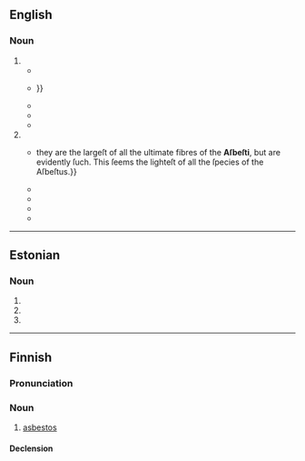 ==English==

===Noun===
{{head|en|noun form}} {{tlb|en|rare}}

# {{en-irregular plural of|asbestos}}
#* {{quote-book |en |title=Observations on the Different Strata of Earths, and Minerals. More Parricularly{{sic}} of such as are found in the Coal-Mines of Great Britain |author=John Strachey |authorlink=John Strachey (geologist) |year=1727 |location=London |publisher=Printed for J. Walthoe,{{nb...|over-against the Royal-Exchange, in Cornhill.}} |chapter=Magnesia |section=“§ 107.” |page=51 |text={{smc|Cronstedt}} Min. §§ 79---83. and perhaps § 102—105 alſo; but I have not yet ſubmitted the '''aſbeſti''' to the liquid analyſis. |footer=(''Aſbeſtos'' in page 4.)}}
#* {{quote-book |en |title=A General Natural History: or, New and Accurate Descriptions of the Animals, Vegetables, and Minerals, of the Different Parts of the World;{{nb...|With Their Virtues and Uses, as far as hitherto certainly known, in Medicine and Mechanics: Illustrated by a General Review of the Knowledge of the Ancients, and the Discoveries and Improvements of later Ages in these Studies. Including the History of the Materia Medica, Pictoria, and Tinctoria, of the Present and Earlier Ages. As Also Observations on the neglected Properties of many valuable Substances known at present; and Attempts to discover the lost Medicines, &c. of former Ages, in a Series of Critical Enquiries into the Materia Medica of the Ancient Greeks. With a great Number of Figures, elegantly engraved.}} |volume=I: “The History of Fossils.” |author=John Hill |authorlink=John Hill (botanist) |year=1748 |location=London |publisher=Printed for [[w:Thomas Osborne (publisher)|Thomas Osborne]],{{nb...|in Gray’s-Inn, Holbourn.}} |chapter=Series II. Class II. Order II. Genus I. Asbesti |section=“{{smc|Sect.}} II. ASBESTI, whoſe filaments are naturally diſunited, and never form’d into compact maſſes”, “1. Aſbeſtus albeſcens, filamentoſus, fibris latiuſculis. White, looſe, thready Aſbeſtos, with broad filaments.” |page=105 |text=This is a very ſingular and beautiful Foſſil, it is not found in veins in marble as many of the other '''Aſbeſti''' are, nor in compact and ſeparate maſſes of itſelf in the earth as the reſt; but ever in a looſe diſhevell’d form, and very much reſembling the artificially ſeparated filaments of ſome unknown ſpecies of that body; it is uſually found in conſiderable bundles, and is compos’d of long and generally crooked filaments of a flatted figure, and of a pure ſnow white; they are conſiderably broader than the filaments of any known ſpecies of the Aſbeſtos, and are found from two inches, to eight, ten, twelve, or more in length:{{...}}}}
#* {{quote-book |en |title=Essays Physical and Chemical |by=[[w:Torbern Bergman|Torbern Bergman]] |year=1791 |location=Edinburgh |publisher=Printed for G. Mudie,{{nb...|South-Bridge Street}}, and J. & J. Fairbairn,{{nb...|Hunter’s Square}} |chapter=IV. Of the Asbestine Earth |section=“§ xv. ''Corollary''” |page=203 |text=For, at the time that this paper was written, no perfect analyſis of the aſbeſtos had as yet been made, and two only of its principles were known. We would, however, hope to flatter ourſelves, that we have determined the ſpecific difference of the aſbeſtos among eleven varieties, both as to their agreement in external characters as well as inward compoſition.&nbsp;/ The '''aſbeſti''' have been hitherto applied to little or no uſe. Formerly, indeed, cloths made of the ſoftest kinds were employed to wrap up the bodies of the dead, that, by its qualities of reſiſting fire, their aſhes might be preſerved. But on the abolition of funeral piles, the utility of the aſbeſtos ceaſed.}}
#* {{quote-book |en |title=[[w:English Encyclopaedia|The English Encyclopædia: Being a Collection of Treatises, and a Dictionary of Terms, Illustrative of the Arts and Sciences]] |volume=IV |year=1802 |location=London |publisher=Printed for G. Kearsley |entry=INCOMBUSTIBLE {{smc|cloth}} |page=640 |column=2 |text=See {{smc|Asbestos}}. On this Cronſtedt obſerves, that the natural ſtore of the '''aſbeſti''' is in proportion to their economical uſe, both being very inconſiderable.}}
#* {{quote-book |en |brackets=on |title=Death |volume=3 |author=Marshall Houts |authorlink=Marshall Houts |author2=Irwin H. Haut |year=1966 |text=Some pathostreptococci, slightly hemolytic and also some coagulase, negative staphylococci or staphylococcus, as well as asbestos bodies.&nbsp;/ Q. They call it '''asbesti''' on here.&nbsp;/ A. Well. asbestos bodies.}}
# {{en-irregular plural of|asbestus}}
#* {{quote-book |en |title=A General Natural History: or, New and Accurate Descriptions of the Animals, Vegetables, and Minerals, of the Different Parts of the World;{{nb...|With Their Virtues and Uses, as far as hitherto certainly known, in Medicine and Mechanics: Illustrated by a General Review of the Knowledge of the Ancients, and the Discoveries and Improvements of later Ages in these Studies. Including the History of the Materia Medica, Pictoria, and Tinctoria, of the Present and Earlier Ages. As Also Observations on the neglected Properties of many valuable Substances known at present; and Attempts to discover the lost Medicines, &c. of former Ages, in a Series of Critical Enquiries into the Materia Medica of the Ancient Greeks. With a great Number of Figures, elegantly engraved.}} |volume=I: “The History of Fossils.” |author=John Hill |authorlink=John Hill (botanist) |year=1748 |location=London |publisher=Printed for [[w:Thomas Osborne (publisher)|Thomas Osborne]],{{nb...|in Gray’s-Inn, Holbourn.}} |chapter=Series II. Class II. Order II. Genus I. Asbesti |section=“{{smc|Sect.}} II. ASBESTI, whoſe filaments are naturally diſunited, and never form’d into compact maſſes”, “1. Aſbeſtus albeſcens, filamentoſus, fibris latiuſculis. White, looſe, thready Aſbeſtos, with broad filaments.” |page=105 |text={{...}}they are the largeſt of all the ultimate fibres of the '''Aſbeſti''', but are evidently ſuch. This ſeems the lighteſt of all the ſpecies of the Aſbeſtus.}}
#* {{quote-journal |en |journal=The Edinburgh Magazine |year=1762 |month=February |title=Natural History, Selected from the best authors ancient and modern |page=59 |column=2 |pageurl=https://archive.org/stream/sim_edinburgh-magazine_1762-02_6#page/n2/mode/1up |text=Theſe are the '''Aſbeſti'''. The antients uſed to make cloth of the Aſbeſtus, which they called ''linum incombuſlabile''.}}
#* {{quote-book |en |title=A New and Complete Dictionary of Arts and Sciences, Comprehending All the Branches of Useful Knowledge,{{nb...|with Accurate Descriptions as well of the various Machines, Instruments, Tools, Figures, and Schemes necessary for illustrating them, as of the Classes, Kinds, Preparations, and Uses of Natural Productions, whether Animals, Vegetables, Minerals, Fossils, or Fluids; Together with the Kingdoms, Provinces, Cities, Towns, and other remarkable Places throughout the World. Illustrated with above Three Hundred Copper-Plates, engraved by Mr. Jefferys, Geographer to His Majesty. The Whole extracted from the Beſt Authors in all Languages.}} |edition=second |volume=I |year=1763 |location=London |publisher=Printed for W. Owen,{{nb...|at Homer’s Head, in Fleet-street.}} |entry=AMIANTHUS |page=122 |column=2 |pageurl=https://archive.org/stream/gri_newandcomple01soci#page/n179/mode/1up |text=AMIANTHUS, in natural hiſtory, vulgarly called earth-lax, a fibroſe, flexile, and elaſtic mineral subſtance, compoſed of ſhort and abrupt filaments; being a genus of that order of foſſils called '''aſbeſti'''. See the article {{smc|Asbestus}}.}}
#* {{quote-book |en |title=An Essay Towards a System of Mineralogy |trans=Gustav von Engestrom |editor=[[w:Emanuel Mendes da Costa|Emanuel Mendes da Costa]] |by=[[w:Axel Fredrik Cronstedt|Axel Fredric Cronstedt]] |year=1770 |location=London |publisher=Printed for Edward and [[w:Charles Dilly|Charles Dilly]] |chapter=I. Earths”, “3. The garnet-kind |section=“''B.'' Shirl or cockle”, “1. Mixed with iron”, “''D.'' (Sect. LXXV) Cryſtalliſed cockle, or ſhirl, ''Baſaltes cryſtalliſatus''” |page=82 |text=To this ſpecies of cockle, or ſhirl, belong moſt of thoſe ſubſtances called ''imperfect '''aſbeſti'''''; and as the cockle perfectly resembles a flag from an iron furnace, both in regard to its metallic contents, and its glaſſy texture, it is no wonder that it is not ſoft enough to be taken for an aſbeſtus. It has however, only for the ſake of its ſtructure, been ranked among the '''aſbeſti'''; and it is ſurpriſing, that the fibrous gypſum, from Andrarum, in the province of Skone, has eſcaped being on the ſame account confounded with them. The ſtriated cockle, or ſhirl, compared to the '''aſbeſti''', is of a ſhining and angular ſurface (though this ſometimes requires the aid of the magnifying-glaſs to be diſcovered) always ſomewhat tranſparent, and is pretty eaſily brought to a glaſs with the blow-pipe, without being conſumed, as the pure '''aſbeſti''' ſeem to be.}}
#* {{quote-book |en |title=Fossils Arranged according to their Obvious Characters;{{nb...|with their History and Description; under the Articles of Form, Hardness, Weight, Surface, Colour, and Qualities; The Place of their Production, their Uses, and Distinctive English, and Classical Latin Names.}} |author=J. Hill |authorlink=John Hill (botanist) |year=1771 |location=London |publisher=Printed for R. Baldwin,{{nb...|in Pater-noster Row}}; and [[w:Peter Elmsley (bookseller)|P. Elmsly]],{{nb...|in the Strand.}} |chapter=Native Fossils |section=“Class VII. Asbestine Fossils. Asbestiæ” |page=158 |text=’Tis ſaid, the '''Aſbeſti''' are formed of Talc, reſolving itſelf into Clay: it muſt then have been ſtriated in the plated ſtate: but ’tis not ſo. |footer=(''Aſbeſtus'' in index.)}}

{{cln|en|irregular plurals ending in "-i"}}

----

==Estonian==

===Noun===
{{head|et|noun form}}

# {{noun form of|et|asbest||gen|s}}
# {{noun form of|et|asbest||par|s}}
# {{noun form of|et|asbest||ill|s}}

----

==Finnish==
{{wikipedia|lang=fi}}

===Pronunciation===
{{fi-pronunciation}}

===Noun===
{{fi-noun}}

# {{lb|fi|mineral}} [[asbestos]]

====Declension====
{{fi-decl-risti|asbest|||a}}